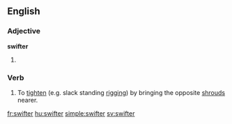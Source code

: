 ==English==

===Adjective===
'''swifter'''

# {{comparative of|swift}}

===Verb===
{{en-verb}}

# {{nautical|transitive}} To [[tighten]] (e.g. slack standing [[rigging]]) by bringing the opposite [[shroud]]s nearer.

[[fr:swifter]]
[[hu:swifter]]
[[simple:swifter]]
[[sv:swifter]]